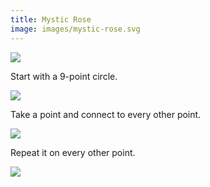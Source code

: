 ```yaml
---
title: Mystic Rose
image: images/mystic-rose.svg
---
```


![](images/mystic-rose.svg){.stringart}

Start with a 9-point circle.

![](images/mystic-rose-step0.svg){.stringart-step}

Take a point and connect to every other point.

![](images/mystic-rose-step1.svg){.stringart-step}

Repeat it on every other point.

![](images/mystic-rose-step2.svg){.stringart-step}
